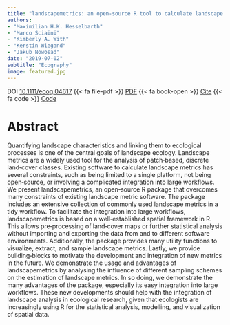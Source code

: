 ```yaml
---
title: "landscapemetrics: an open‐source R tool to calculate landscape metrics"
authors:
- "Maximilian H.K. Hesselbarth"
- "Marco Sciaini"
- "Kimberly A. With"
- "Kerstin Wiegand"
- "Jakub Nowosad"
date: "2019-07-02"
subtitle: "Ecography"
image: featured.jpg
---
```


DOI [10.1111/ecog.04617](https://doi.org/10.1111/ecog.04617) 
{{< fa file-pdf >}} [PDF](Hesselbarth_2019_Ecography_42_10.pdf) 
{{< fa book-open >}} [Cite](cite.bib) 
{{< fa code >}} [Code](https://github.com/mhesselbarth/Hesselbarth_et_al_2019_Ecography)

# Abstract

Quantifying landscape characteristics and linking them to ecological processes is one of the central goals of landscape ecology. Landscape metrics are a widely used tool for the analysis of patch‐based, discrete land‐cover classes. Existing software to calculate landscape metrics has several constraints, such as being limited to a single platform, not being open‐source, or involving a complicated integration into large workflows. We present landscapemetrics, an open‐source R package that overcomes many constraints of existing landscape metric software. The package includes an extensive collection of commonly used landscape metrics in a tidy workflow. To facilitate the integration into large workflows, landscapemetrics is based on a well‐established spatial framework in R. This allows pre‐processing of land‐cover maps or further statistical analysis without importing and exporting the data from and to different software environments. Additionally, the package provides many utility functions to visualize, extract, and sample landscape metrics. Lastly, we provide building‐blocks to motivate the development and integration of new metrics in the future. We demonstrate the usage and advantages of landscapemetrics by analysing the influence of different sampling schemes on the estimation of landscape metrics. In so doing, we demonstrate the many advantages of the package, especially its easy integration into large workflows. These new developments should help with the integration of landscape analysis in ecological research, given that ecologists are increasingly using R for the statistical analysis, modelling, and visualization of spatial data.
